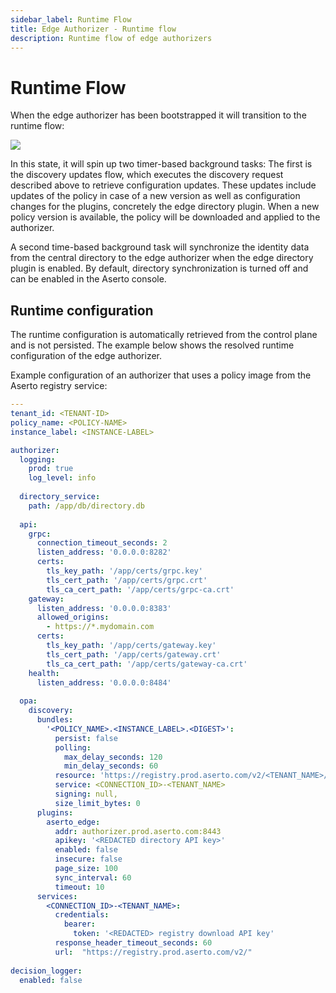 ```yaml
---
sidebar_label: Runtime Flow
title: Edge Authorizer - Runtime flow
description: Runtime flow of edge authorizers
---
```


# Runtime Flow

When the edge authorizer has been bootstrapped it will transition to the runtime flow:

<img src="/runtime-flow.png" />

In this state, it will spin up two timer-based background tasks: The first is the discovery updates flow, which executes the discovery request described above to retrieve configuration updates. These updates include updates of the policy in case of a new version as well as configuration changes for the plugins, concretely the edge directory plugin. When a new policy version is available, the policy will be downloaded and applied to the authorizer.

A second time-based background task will synchronize the identity data from the central directory to the edge authorizer when the edge directory plugin is enabled. By default, directory synchronization is turned off and can be enabled in the Aserto console.

## Runtime configuration

The runtime configuration is automatically retrieved from the control plane and is not persisted. The example below shows the resolved runtime configuration of the edge authorizer.

Example configuration of an authorizer that uses a policy image from the Aserto registry service:
```yaml
---
tenant_id: <TENANT-ID>
policy_name: <POLICY-NAME>
instance_label: <INSTANCE-LABEL>

authorizer:
  logging:
    prod: true
    log_level: info
  
  directory_service:
    path: /app/db/directory.db
  
  api:
    grpc:
      connection_timeout_seconds: 2
      listen_address: '0.0.0.0:8282'
      certs:
        tls_key_path: '/app/certs/grpc.key'
        tls_cert_path: '/app/certs/grpc.crt'
        tls_ca_cert_path: '/app/certs/grpc-ca.crt'
    gateway:
      listen_address: '0.0.0.0:8383'
      allowed_origins:
        - https://*.mydomain.com
      certs:
        tls_key_path: '/app/certs/gateway.key'
        tls_cert_path: '/app/certs/gateway.crt'
        tls_ca_cert_path: '/app/certs/gateway-ca.crt'
    health:
      listen_address: '0.0.0.0:8484'
  
  opa:
    discovery:
      bundles:
        '<POLICY_NAME>.<INSTANCE_LABEL>.<DIGEST>':
          persist: false
          polling:
            max_delay_seconds: 120
            min_delay_seconds: 60
          resource: 'https://registry.prod.aserto.com/v2/<TENANT_NAME>/<REPO_NAME>:<LABEL>'
          service: <CONNECTION_ID>-<TENANT_NAME>
          signing: null,
          size_limit_bytes: 0
      plugins:
        aserto_edge:
          addr: authorizer.prod.aserto.com:8443
          apikey: '<REDACTED directory API key>'
          enabled: false
          insecure: false
          page_size: 100
          sync_interval: 60
          timeout: 10
      services:
        <CONNECTION_ID>-<TENANT_NAME>:
          credentials:
            bearer:
              token: '<REDACTED> registry download API key'
          response_header_timeout_seconds: 60
          url:  "https://registry.prod.aserto.com/v2/"
  
decision_logger:
  enabled: false
```
